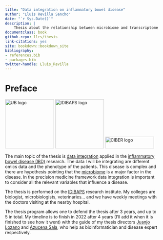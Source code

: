 ```yaml
---
title: "Data integration on inflammatory bowel disease"
author: "Lluís Revilla Sancho"
date: "`r Sys.Date()`"
description: |
    Thesis about the relationship between microbiome and transcriptome on the gastrointestinal tract on patients with inflammatory bowel disease and some controls to discover key differences on this relationship.
documentclass: book
github-repo: llrs/thesis
link-citations: yes
site: bookdown::bookdown_site
bibliography:
- references.bib
- packages.bib
twitter-handle: Lluis_Revilla
---
```


# Preface {.unnumbered}

![UB logo](ub_logo.png "University where I defend the thesis"){width="160"} ![IDIBAPS logo](idibaps_logo.png "Research center"){width="160"} ![CIBER logo](logo_ciber.png "Hiring institution"){width="160" height="38"}

The main topic of the thesis is [data integration](https://en.wikipedia.org/wiki/Data_integration) applied in the [inflammatory bowel disease (IBD)](https://en.wikipedia.org/wiki/Inflammatory_bowel_disease) research.
The data I will be integrating are different omics data and the phenotype of the patients.
This disease is complex and there are hypothesis pointing that the [microbiome](https://en.wikipedia.org/wiki/Microbiota) is a major factor in the disease.
In the precision medicine framework data integration is important to consider all the relevant variables that influence a disease.

The thesis is performed on the [IDIBAPS](http://www.idibaps.org/) research institute.
My colleges are biologist, microbiologists, veterinaries... and we have weekly meetings with the doctors visiting at the nearby hospital.

The thesis program allows one to defend the thesis after 3 years, and up to 5 in total.
My timeline is to finish in 2022 after 4 years (I'll add it when it is finished to see how it went) with the guide of my thesis directors [Juanjo Lozano](https://orcid.org/0000-0001-7613-3908) and [Azucena Sala](https://orcid.org/0000-0003-4572-2907), who help as bioinformatician and disease expert respectively.
